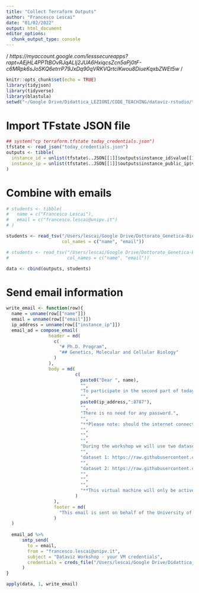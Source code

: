 ```yaml
---
title: "Collect Terraform Outputs"
author: "Francesco Lescai"
date: "01/02/2022"
output: html_document
editor_options: 
  chunk_output_type: console
---
```


/*
https://myaccount.google.com/lesssecureapps?rapt=AEjHL4PPTtBOvRJqALIj2JUA6HxiqcsZcn5aPj0tF-c6MRpk6sJoSKQ6etrrP79JxDq90qVRKVQrtcIKwou8DiueKqxbZWEt5w
*/

```r
knitr::opts_chunk$set(echo = TRUE)
library(tidyjson)
library(tidyverse)
library(blastula)
setwd("~/Google Drive/Didattica_LEZIONI/CODE_TEACHING/dataviz-rstudio/terraform_deploy")
```


# Import TFstate JSON file

```r
## system("cp terraform.tfstate today_credentials.json")
tfstate <- read_json("today_credentials.json")
outputs <- tibble(
  instance_id = unlist(tfstate$..JSON[[1]]$outputs$instance_id$value[[1]]),
  instance_ip = unlist(tfstate$..JSON[[1]]$outputs$instance_public_ip$value[[1]])
)
```



# Combine with emails


```r
# students <- tibble(
#   name = c("Francesco Lescai"),
#   email = c("francesco.lescai@unipv.it")
# )

students <- read_tsv("/Users/lescai/Google Drive/Dottorato_Genetica-BioMol-Cell/retreat_2022/retreat_students.tsv",
                     col_names = c("name", "email"))

# students <- read_tsv("/Users/lescai/Google Drive/Dottorato_Genetica-BioMol-Cell/retreat_2022/retreat_test.tsv",
#                      col_names = c("name", "email"))

data <- cbind(outputs, students)

```



# Send email information


```r

write_email <- function(row){
  name = unname(row[["name"]])
  email = unname(row[["email"]])
  ip_address = unname(row[["instance_ip"]])
  email_ad = compose_email(
                header = md(
                  c(
                    "# Ph.D. Program",
                    "## Genetics, Molecular and Cellular Biology"
                  )
                ),
                body = md(
                          c(
                            paste0("Dear ", name),
                            "",
                            "To participate in the second part of today's Dataviz Workshop, you can use the following URL:",
                            "",
                            paste0(ip_address,":8787"),
                            "",
                            "There is no need for any password.",
                            "",
                            "**Please note: should the internet connection be too slow, we will work in groups since the beginning.**",
                            "",
                            "",
                            "",
                            "During the workshop we will use two datasets, at the following addresses:",
                            "",
                            "dataset 1: https://raw.githubusercontent.com/lescai-teaching/dataviz-rstudio/datasets/mental-heath-in-tech-2016_20161114.csv",
                            "",
                            "dataset 2: https://raw.githubusercontent.com/lescai-teaching/dataviz-rstudio/datasets/music_sales_history.csv",
                            "",
                            "",
                            "",
                            "**This virtual machine will only be active today, for the duration of the workshop**"
                          )
                  ),
                  footer = md(
                    "This email is sent on behalf of the University of Pavia, Ph.D Program in Genetics, Molecular and Cellular Biology."
                  )
  )
  
  email_ad %>%
      smtp_send(
        to = email,
        from = "francesco.lescai@unipv.it",
        subject = "Dataviz Workshop - your VM credentials",
        credentials = creds_file("/Users/lescai/Google Drive/Didattica_LEZIONI/SummerSchool_2021_Virology/smtp_file")
      )
}

```


```r
apply(data, 1, write_email)
```

